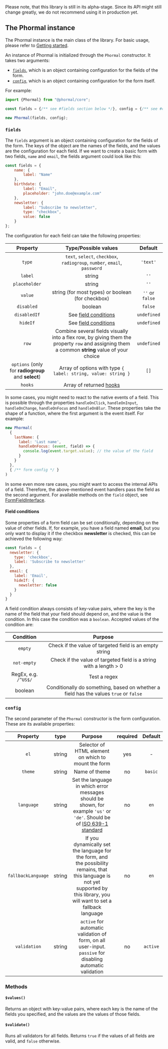 
<Callout type="info" emoji="ℹ️️">
  Please note, that this library is still in its alpha-stage. Since its API might still change greatly, we do not recommend using it in production yet.
</Callout>

## The Phormal instance

The Phormal instance is the main class of the library. For basic usage, please refer to [Getting started](/guide/getting-started/vanilla).

An instance of Phormal is initialized through the `Phormal` constructor. It takes two arguments:

* [`fields`](#fields), which is an object containing configuration for the fields of the form.
* [`config`](#config), which is an object containing configuration for the form itself.

For example:

```js copy
import {Phormal} from "@phormal/core";

const fields = {/** see #fields section below */}, config = {/** see #config section below */};

new Phormal(fields, config);
```

### `fields`

The `fields` argument is an object containing configuration for the fields of the form. The keys of the object are the names of the fields, and the values are the configuration for each field. If we want to create a basic form with two fields, `name` and `email`, the fields argument could look like this:

```js copy
const fields = {
    name: {
        label: "Name"
    },
    birthdate: {
        label: "Email",
        placeholder: "john.doe@example.com"
    },
    newsletter: {
        label: "Subscribe to newsletter",
        type: "checkbox",
        value: false
    }
};
```

The configuration for each field can take the following properties:

|                      Property                      |                                                              Type/Possible values                                                              |     Default     |
|:--------------------------------------------------:|:----------------------------------------------------------------------------------------------------------------------------------------------:|:---------------:|
|                       `type`                       |                                   `text`, `select`, `checkbox`, `radiogroup`, `number`, `email`, `password`                                    |    `'text'`     |
|                      `label`                       |                                                                     string                                                                     |      `''`       |
|                   `placeholder`                    |                                                                     string                                                                     |      `''`       |
|                      `value`                       |                                               string (for most types) or boolean (for checkbox)                                                | `''` or `false` |
|                     `disabled`                     |                                                                    boolean                                                                     |     `false`     |
|                    `disabledIf`                    |                                                   See [field conditions](#field-conditions)                                                    |   `undefined`   |
|                      `hideIf`                      |                                                   See [field conditions](#field-conditions)                                                    |   `undefined`   |
|                       `row`                        | Combine several fields visually into a flex row, by giving them the property `row` and assigning them a common **string** value of your choice |   `undefined`   |
| `options` (only for **radiogroup** and **select**) |                                         Array of options with type `{ label: string, value: string }`                                          |      `[]`       |
|                      `hooks`                       |                                                   Array of returned [hooks](/api-docs/hooks)                                                   |                 |

In some cases, you might need to react to the native events of a field. This is possible through the properties `handleOnClick`, `handleOnInput`, `handleOnChange`, `handleOnFocus` and `handleOnBlur`. These properties take the shape of a function, where the first argument is the event itself. For example:

```js copy
new Phormal(
  {
    lastName: {
      label: 'Last name',
      handleOnFocus: (event, field) => {
        console.log(event.target.value); // the value of the field
      }
    }
  },
  { /** form config */ }
)
```

In some even more rare cases, you might want to access the internal APIs of a field. Therefore, the above-mentioned event handlers pass the field as the second argument. For available methods on the `field` object, see [FormFieldInterface](https://github.com/phormal/phormal/blob/master/packages/core/src/types/interfaces/FormField.interface.ts).

#### Field conditions

Some properties of a form field can be set conditionally, depending on the value of other fields. If, for example, you have a field named **email**, but you only want to display it if the checkbox **newsletter** is checked, this can be achieved the following way:

```js copy
const fields = {
  newsletter: {
    type: 'checkbox',
    label: 'Subscribe to newsletter'
  },
  email: {
    label: 'Email',
    hideIf: {
      newsletter: false
    }
  }
}
```

A field condition always consists of key-value pairs, where the key is the name of the field that your field should depend on, and the value is the condition. In this case the condition was a `boolean`. Accepted values of the condition are:

|      Condition       |                                        Purpose                                        |
|:--------------------:|:-------------------------------------------------------------------------------------:|
|       `empty`        |                Check if the value of targeted field is an empty string                |
|     `not-empty`      |          Check if the value of targeted field is a string with a length > 0           |
| RegEx, e.g. `/^US$/` |                                     Test a regex                                      |
|       boolean        | Conditionally do something, based on whether a field has the values `true` or `false` |




### `config`

The second parameter of the `Phormal` constructor is the form configuration. These are its available properties:

|      Property      |  type  |                                                                                     Purpose                                                                                      | required | Default  |
|:------------------:|:------:|:--------------------------------------------------------------------------------------------------------------------------------------------------------------------------------:|:--------:|:--------:|
|        `el`        | string |                                                               Selector of HTML element on which to mount the form                                                                |   yes    |    -     |
|      `theme`       | string |                                                                                  Name of theme                                                                                   |    no    | `basic`  |
|     `language`     | string | Set the language in which error messages should be shown, for example `'us'` or `'de'`. Should be of [ISO 639-1 standard](https://en.wikipedia.org/wiki/List_of_ISO_639-1_codes) |    no    |   `en`   |
| `fallbackLanguage` | string | If you dynamically set the language for the form, and the possibility remains, that this language is not yet supported by this library, you will want to set a fallback language |    no    |   `en`   |
|    `validation`    | string |                                    `active` for automatic validation of form, on all user-input. `passive` for disabling automatic validation                                    |    no    | `active` |

### Methods

#### `$values()`

Returns an object with key-value pairs, where each key is the name of the fields you specified, and the values are the values of those fields.

#### `$validate()`

Runs all validators for all fields. Returns `true` if the values of all fields are valid, and `false` otherwise.